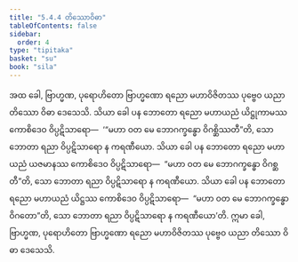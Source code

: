 ```yaml
---
title: "5.4.4 တိဿောဝိဓာ"
tableOfContents: false
sidebar:
  order: 4
type: "tipitaka"
basket: "su"
book: "sila"
---
```



<DynamicBreadcrumb />

<Division number="342" book="sila">

<Paragraph number="553" book="sila">
အထ ခေါ, ဗြာဟ္မဏ, ပုရောဟိတော ဗြာဟ္မဏော ရညော မဟာဝိဇိတဿ ပုဗ္ဗေဝ ယညာ တိဿော ဝိဓာ ဒေသေသိ. သိယာ ခေါ ပန ဘောတော ရညော မဟာယညံ ယိဋ္ဌုကာမဿ ကောစိဒေဝ ဝိပ္ပဋိသာရော—  ‘“မဟာ ဝတ မေ ဘောဂက္ခန္ဓော ဝိဂစ္ဆိဿတီ”တိ, သော ဘောတာ ရညာ ဝိပ္ပဋိသာရော န ကရဏီယော. သိယာ ခေါ ပန ဘောတော ရညော မဟာယညံ ယဇမာနဿ ကောစိဒေဝ ဝိပ္ပဋိသာရော—  “မဟာ ဝတ မေ ဘောဂက္ခန္ဓော ဝိဂစ္ဆတီ”တိ, သော ဘောတာ ရညာ ဝိပ္ပဋိသာရော န ကရဏီယော. သိယာ ခေါ ပန ဘောတော ရညော မဟာယညံ ယိဋ္ဌဿ ကောစိဒေဝ ဝိပ္ပဋိသာရော—  “မဟာ ဝတ မေ ဘောဂက္ခန္ဓော ဝိဂတော”တိ, သော ဘောတာ ရညာ ဝိပ္ပဋိသာရော န ကရဏီယော’တိ. ဣမာ ခေါ, ဗြာဟ္မဏ, ပုရောဟိတော ဗြာဟ္မဏော ရညော မဟာဝိဇိတဿ ပုဗ္ဗေဝ ယညာ တိဿော ဝိဓာ ဒေသေသိ.
</Paragraph>
</Division>